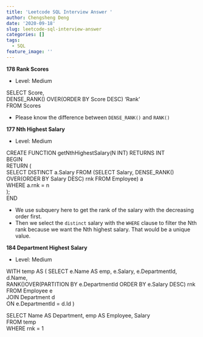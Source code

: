 ```yaml
---
title: 'Leetcode SQL Interview Answer '
author: Chengsheng Deng
date: '2020-09-18'
slug: leetcode-sql-interview-answer
categories: []
tags:
  - SQL
feature_image: ''
---
```


**178 Rank Scores** 

* Level: Medium

SELECT Score, </br>
DENSE_RANK() OVER(ORDER BY Score DESC) 'Rank' </br>
FROM Scores  </br> 

* Please know the difference between `DENSE_RANK()` and `RANK()` 

**177 Nth Highest Salary** 

* Level: Medium </br>

CREATE FUNCTION getNthHighestSalary(N INT) RETURNS INT </br>
BEGIN </br>
  RETURN ( </br>
      SELECT DISTINCT a.Salary FROM (SELECT Salary, DENSE_RANK() OVER(ORDER BY Salary DESC) rnk FROM Employee) a </br>
      WHERE a.rnk = n </br>
  ); </br>
END 

* We use subquery here to get the rank of the salary with the decreasing order first. </br> 
* Then we select the `distinct` salary with the `WHERE` clause to filter the Nth rank  because we want the Nth highest salary. That would be a unique value. </br>   

**184 Department Highest Salary** 

* Level: Medium </br> 

WITH temp AS ( SELECT e.Name AS emp, e.Salary, e.DepartmentId, d.Name,   </br>
      RANK()OVER(PARTITION BY e.DepartmentId ORDER BY e.Salary DESC) rnk   </br>
      FROM Employee e  </br>
      JOIN Department d  </br>
      ON e.DepartmentId = d.Id )  </br>

SELECT Name AS Department, emp AS Employee, Salary </br>
FROM temp  </br>
WHERE rnk = 1  </br>
